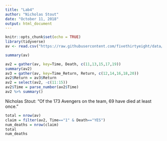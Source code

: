 ```yaml
---
title: "Lab4"
author: "Nicholas Stout"
date: "October 11, 2018"
output: html_document
---
```


```r
knitr::opts_chunk$set(echo = TRUE)
library(tidyverse)
av <- read.csv("https://raw.githubusercontent.com/fivethirtyeight/data/master/avengers/avengers.csv", stringsAsFactors = FALSE)
```


```r
summary(av)
```
```r
av2 = gather(av, key=Time, Death, c(11,13,15,17,19))
summary(av2)
av3 = gather(av, key=Time_Return, Return, c(12,14,16,18,20))
av2$Return = av3$Return
av2 = select(av2, -c(11:15))
av2$Time = parse_number(av2$Time)
av2 %>% summary()
```

Nicholas Stout: "Of the 173 Avengers on the team, 69 have died at least once."
```r
total = nrow(av)
claim = filter(av2, Time=="1" & Death=="YES")
num_deaths = nrow(claim)
total
num_deaths
```
